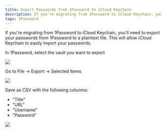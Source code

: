 ```yaml
---
title: Export Passwords from 1Password to iCloud Keychain
description: If you're migrating from 1Password to iCloud Keychain, you'll need to export your passwords from 1Password to a plaintext file. This will allow iCloud Keychain to easily import your passwords.
tags: 1Password
---
```


If you're migrating from 1Password to iCloud Keychain, you'll need to export your passwords from 1Password to a plaintext file. This will allow iCloud Keychain to easily import your passwords.

In 1Password, select the vault you want to export

![](/images/export-1pass-icloud_2021-09-29-15-01-47.png)

Go to File -> Export -> Selected Items

![](/images/export-1pass-icloud_2021-09-29-15-11-45.png)

Save as CSV with the following columns:

- "Title"
- "URL"
- "Username"
- "Password"

![](/images/export-1pass-icloud_2021-09-29-15-14-03.png)
